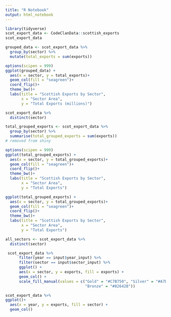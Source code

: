 ```yaml
---
title: "R Notebook"
output: html_notebook
---
```


```r
library(tidyverse)
scot_export_data <- CodeClanData::scottish_exports
scot_export_data
```

```r

grouped_data <- scot_export_data %>% 
  group_by(sector) %>% 
  mutate(total_exports = sum(exports))

options(scipen = 999)
ggplot(grouped_data) +
  aes(x = sector, y = total_exports)+
  geom_col(fill = "seagreen")+
  coord_flip()+
  theme_bw()+
  labs(title = "Scottish Exports by Sector",
       x = "Sector Area",
       y = "Total Exports (millions)")

scot_export_data %>% 
  distinct(sector)
```

```r
total_grouped_exports <- scot_export_data %>% 
  group_by(sector) %>% 
  summarise(total_grouped_exports = sum(exports))
# removed from shiny

options(scipen = 999)
ggplot(total_grouped_exports) +
  aes(x = sector, y = total_grouped_exports)+
  geom_col(fill = "seagreen")+
  coord_flip()+
  theme_bw()+
  labs(title = "Scottish Exports by Sector",
       x = "Sector Area",
       y = "Total Exports")
```

```r
ggplot(total_grouped_exports) +
  aes(x = sector, y = total_grouped_exports)+
  geom_col(fill = "seagreen")+
  coord_flip()+
  theme_bw()+
  labs(title = "Scottish Exports by Sector",
       x = "Sector Area",
       y = "Total Exports")
```

```r
all_sectors <- scot_export_data %>% 
  distinct(sector)
```

```r
 scot_export_data %>%
      filter(year == input$year_input) %>%
      filter(sector == input$sector_input) %>%
      ggplot() +
      aes(x = sector, y = exports, fill = exports) +
      geom_col() +
      scale_fill_manual(values = c("Gold" = "#C7B750", "Silver" = "#A7B6B8", 
                                   "Bronze" = "#82642B"))
```

```r
scot_export_data %>% 
ggplot()+
  aes(x = year, y = exports, fill = sector) +
  geom_col()
```

